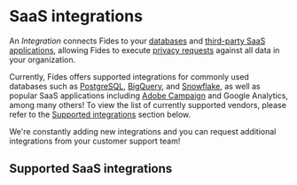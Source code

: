 
# SaaS integrations

An _Integration_ connects Fides to your [databases](/user-guides/integrations/databases) and [third-party SaaS applications](/user-guides/integrations/saas-integrations), allowing Fides to execute [privacy requests](/user-guides/privacy-requests) against all data in your organization.

Currently, Fides offers supported integrations for commonly used databases such as [PostgreSQL](/user-guides/integrations/databases/postgresql), [BigQuery](/user-guides/integrations/databases/bigquery), and [Snowflake](/user-guides/integrations/databases/snowflake), as well as popular SaaS applications including [Adobe Campaign](/user-guides/integrations/saas-integrations/adobe-campaign) and Google Analytics, among many others! To view the list of currently supported vendors, please refer to the [Supported integrations](#supported-saas-integrations) section below.

We're constantly adding new integrations and you can request additional integrations from your customer support team!

## Supported SaaS integrations

<IntegrationsTable columns={3}/>
